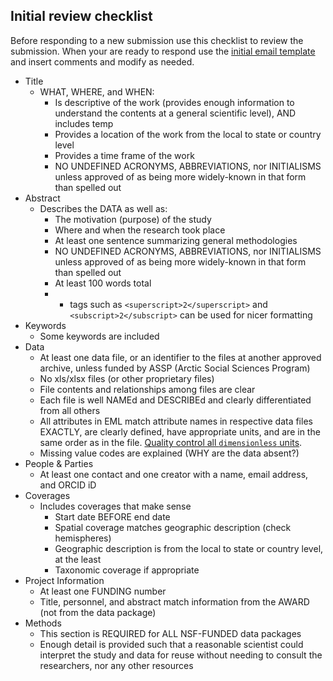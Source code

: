 ## Initial review checklist

Before responding to a new submission use this checklist to review the submission. When your are ready to respond use the <a href = 'https://nceas.github.io/datateam-training/reference/email-templates.html' target='_blank'>initial email template</a> and insert comments and modify as needed.

* Title
  + WHAT, WHERE, and WHEN:  
    - Is descriptive of the work (provides enough information to understand the contents at a general scientific level), AND includes temp
    - Provides a location of the work from the local to state or country level
    - Provides a time frame of the work
    - NO UNDEFINED ACRONYMS, ABBREVIATIONS, nor INITIALISMS unless approved of as being more widely-known in that form than spelled out
* Abstract
  + Describes the DATA as well as:
    - The motivation (purpose) of the study
    - Where and when the research took place
    - At least one sentence summarizing general methodologies
    - NO UNDEFINED ACRONYMS, ABBREVIATIONS, nor INITIALISMS unless approved of as being more widely-known in that form than spelled out
    - At least 100 words total
    - - tags such as  `<superscript>2</superscript>` and `<subscript>2</subscript>` can be used for nicer formatting
* Keywords
  + Some keywords are included
* Data
  + At least one data file, or an identifier to the files at another approved archive, unless funded by ASSP (Arctic Social Sciences Program)
  + No xls/xlsx files (or other proprietary files)
  + File contents and relationships among files are clear
  + Each file is well NAMEd and DESCRIBEd and clearly differentiated from all others
  + All attributes in EML match attribute names in respective data files EXACTLY, are clearly defined, have appropriate units, and are in the same order as in the file. <a href = 'https://nceas.github.io/datateam-training/reference/assess-attributes.html' target='_blank'>Quality control all `dimensionless` units</a>.
  + Missing value codes are explained (WHY are the data absent?)
* People & Parties
  + At least one contact and one creator with a name, email address, and ORCID iD
* Coverages
  + Includes coverages that make sense
    - Start date BEFORE end date
    - Spatial coverage matches geographic description (check hemispheres)
    - Geographic description is from the local to state or country level, at the least
    - Taxonomic coverage if appropriate
* Project Information
  + At least one FUNDING number
  + Title, personnel, and abstract match information from the AWARD (not from the data package)
* Methods
  + This section is REQUIRED for ALL NSF-FUNDED data packages
  + Enough detail is provided such that a reasonable scientist could interpret the study and data for reuse without needing to consult the researchers, nor any other resources
